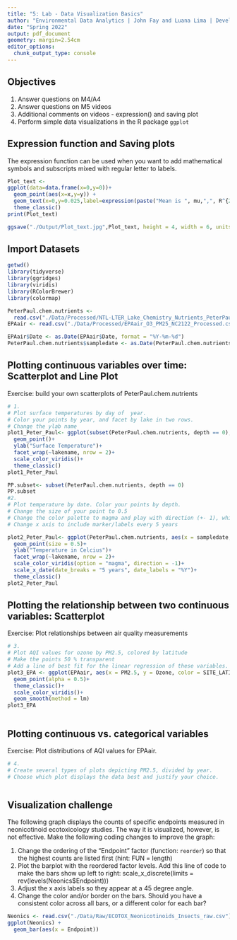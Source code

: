 ```yaml
---
title: "5: Lab - Data Visualization Basics"
author: "Environmental Data Analytics | John Fay and Luana Lima | Developed by Kateri Salk"
date: "Spring 2022"
output: pdf_document
geometry: margin=2.54cm
editor_options: 
  chunk_output_type: console
---
```


## Objectives
1. Answer questions on M4/A4
2. Answer questions on M5 videos
3. Additional comments on videos - expression() and saving plot
4. Perform simple data visualizations in the R package `ggplot`

## Expression function and Saving plots

The expression function can be used when you want to add mathematical symbols and subscripts mixed with regular letter to labels. 

```r
Plot_text <-
ggplot(data=data.frame(x=0,y=0))+
  geom_point(aes(x=x,y=y)) +
  geom_text(x=0,y=0.025,label=expression(paste("Mean is ", mu,",", R^{2},'=0.6')))+
  theme_classic()
print(Plot_text)

ggsave("./Output/Plot_text.jpg",Plot_text, height = 4, width = 6, units = "in", dpi = 300)

```

## Import Datasets

```r
getwd()
library(tidyverse)
library(ggridges)
library(viridis)
library(RColorBrewer)
library(colormap)

PeterPaul.chem.nutrients <- 
  read.csv("./Data/Processed/NTL-LTER_Lake_Chemistry_Nutrients_PeterPaul_Processed.csv", stringsAsFactors = TRUE)
EPAair <- read.csv("./Data/Processed/EPAair_O3_PM25_NC2122_Processed.csv", stringsAsFactors = TRUE)

EPAair$Date <- as.Date(EPAair$Date, format = "%Y-%m-%d")
PeterPaul.chem.nutrients$sampledate <- as.Date(PeterPaul.chem.nutrients$sampledate, format = "%Y-%m-%d")

```


## Plotting continuous variables over time: Scatterplot and Line Plot

Exercise: build your own scatterplots of PeterPaul.chem.nutrients

```r

# 1. 
# Plot surface temperatures by day of  year. 
# Color your points by year, and facet by lake in two rows.
# Change the ylab name
plot1_Peter_Paul<- ggplot(subset(PeterPaul.chem.nutrients, depth == 0), aes(x = daynum, y = temperature_C, color = year4 ))+
  geom_point()+
  ylab("Surface Temperature")+
  facet_wrap(~lakename, nrow = 2)+
  scale_color_viridis()+
  theme_classic()
plot1_Peter_Paul

PP.subset<- subset(PeterPaul.chem.nutrients, depth == 0)
PP.subset
#2. 
# Plot temperature by date. Color your points by depth.
# Change the size of your point to 0.5
# Change the color palette to magma and play with direction (+- 1), which one makes more sense?
# Change x axis to include marker/labels every 5 years

plot2_Peter_Paul<- ggplot(PeterPaul.chem.nutrients, aes(x = sampledate, y = temperature_C, color = depth ))+
  geom_point(size = 0.5)+
  ylab("Temperature in Celcius")+
  facet_wrap(~lakename, nrow = 2)+
  scale_color_viridis(option = "magma", direction = -1)+
  scale_x_date(date_breaks = "5 years", date_labels = "%Y")+
  theme_classic()
plot2_Peter_Paul


```
## Plotting the relationship between two continuous variables: Scatterplot

Exercise: Plot relationships between air quality measurements

```r

# 3. 
# Plot AQI values for ozone by PM2.5, colored by latitude 
# Make the points 50 % transparent
# Add a line of best fit for the linear regression of these variables.
plot3_EPA <- ggplot(EPAair, aes(x = PM2.5, y = Ozone, color = SITE_LATITUDE))+
  geom_point(alpha = 0.5)+
  theme_classic()+
  scale_color_viridis()+
  geom_smooth(method = lm)
plot3_EPA



```

## Plotting continuous vs. categorical variables

Exercise: Plot distributions of AQI values for EPAair.

```r

# 4. 
# Create several types of plots depicting PM2.5, divided by year. 
# Choose which plot displays the data best and justify your choice. 



```


## Visualization challenge

The following graph displays the counts of specific endpoints measured in neonicotinoid ecotoxicology studies. The way it is visualized, however, is not effective. Make the following coding changes to improve the graph: 

1. Change the ordering of the "Endpoint" factor (function: `reorder`) so that the highest counts are listed first (hint: FUN = length)
2. Plot the barplot with the reordered factor levels. Add this line of code to make the bars show up left to right:   scale_x_discrete(limits = rev(levels(Neonics$Endpoint)))
3. Adjust the x axis labels so they appear at a 45 degree angle. 
4. Change the color and/or border on the bars. Should you have a consistent color across all bars, or a different color for each bar?
```r

Neonics <- read.csv("./Data/Raw/ECOTOX_Neonicotinoids_Insects_raw.csv")
ggplot(Neonics) +
  geom_bar(aes(x = Endpoint))



```
